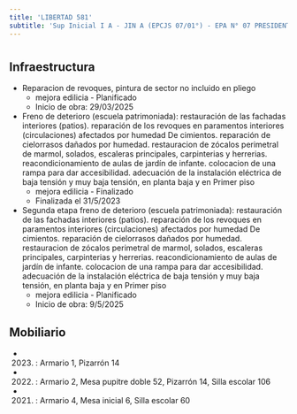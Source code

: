 ```yaml
---
title: 'LIBERTAD 581'
subtitle: 'Sup Inicial I A - JIN A (EPCJS 07/01°) - EPA N° 07 PRESIDENTE ROCA - EPC N° 07 PRESIDENTE ROCA'
---
```


#
## Infraestructura

* Reparacion de revoques, pintura de sector no incluido en pliego 
    + mejora edilicia - Planificado 
    + Inicio de obra: 29/03/2025 


* Freno de deterioro (escuela patrimoniada): restauración de las fachadas interiores (patios). reparación de los revoques en paramentos interiores (circulaciones) afectados por humedad
De cimientos. reparación de cielorrasos dañados por humedad.  restauracion de zócalos perimetral de marmol, solados, escaleras principales, carpinterias y herrerias. reacondicionamiento de aulas de jardín de infante. colocacion de una rampa para dar accesibilidad. adecuación de la instalación eléctrica de baja tensión y muy baja tensión, en planta baja y en
Primer piso 
    + mejora edilicia - Finalizado 
    + Finalizada el 31/5/2023 


* Segunda etapa freno de deterioro (escuela patrimoniada): restauración de las fachadas interiores (patios). reparación de los revoques en paramentos interiores (circulaciones) afectados por humedad
De cimientos. reparación de cielorrasos dañados por humedad.  restauracion de zócalos perimetral de marmol, solados, escaleras principales, carpinterias y herrerias. reacondicionamiento de aulas de jardín de infante. colocacion de una rampa para dar accesibilidad. adecuación de la instalación eléctrica de baja tensión y muy baja tensión, en planta baja y en
Primer piso 
    + mejora edilicia - Planificado 
    + Inicio de obra: 9/5/2025 






## Mobiliario

*  (2023) : Armario 1, Pizarrón 14 

*  (2022) : Armario 2, Mesa pupitre doble 52, Pizarrón 14, Silla escolar 106 

*  (2021) : Armario 4, Mesa inicial 6, Silla escolar 60 



